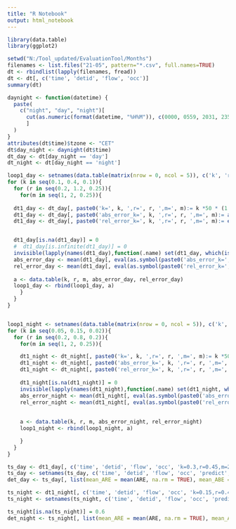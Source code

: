---
title: "R Notebook"
output: html_notebook
---
 

```{r}
library(data.table)
library(ggplot2)
```

```{r}
setwd("N:/Tool_updated/EvaluationTool/Months")
filenames <- list.files("21-05", pattern="*.csv", full.names=TRUE)
dt <- rbindlist(lapply(filenames, fread))
dt <- dt[, c('time', 'detid', 'flow', 'occ')]
summary(dt)
```
```{r}
daynight <- function(datetime) {
  paste(
    c("night", "day", "night")[
      cut(as.numeric(format(datetime, "%H%M")), c(0000, 0559, 2031, 2359))
      ]
  )
}
attributes(dt$time)$tzone <- "CET"
dt$day_night <- daynight(dt$time)
dt_day <- dt[day_night == 'day']
dt_night <- dt[day_night == 'night']
```

```{r}
loop1_day <- setnames(data.table(matrix(nrow = 0, ncol = 5)), c('k', 'r', 'm', 'abs_error_day', 'rel_error_day'))
for (k in seq(0.1, 0.4, 0.1)){
  for (r in seq(0.2, 1.2, 0.25)){
    for(m in seq(1, 2, 0.25)){
      
  dt1_day <- dt_day[, paste0('k=', k, ',r=', r, ',m=', m):= k *50 * (1 - (occ/100) ^ r) ^ m * occ]
  dt1_day <- dt_day[, paste0('abs_error_k=', k, ',r=', r, ',m=', m):= abs (flow - eval(as.symbol(paste0('k=', k, ',r=', r, ',m=', m))))]
  dt1_day <- dt_day[, paste0('rel_error_k=', k, ',r=', r, ',m=', m):= eval(as.symbol(paste0('abs_error_k=', k, ',r=', r, ',m=', m))) / eval(as.symbol(paste0('k=', k, ',r=', r, ',m=', m)))]


  dt1_day[is.na(dt1_day)] = 0
  #  dt1_day[is.infinite(dt1_day)] = 0
  invisible(lapply(names(dt1_day),function(.name) set(dt1_day, which(is.infinite(dt1_day[[.name]])), j = .name,value =0)))
  abs_error_day <- mean(dt1_day[, eval(as.symbol(paste0('abs_error_k=', k, ',r=', r, ',m=', m)))], na.rm = TRUE)
  rel_error_day <- mean(dt1_day[, eval(as.symbol(paste0('rel_error_k=', k, ',r=', r, ',m=', m)))], na.rm = TRUE)
  
  a <- data.table(k, r, m, abs_error_day, rel_error_day)
  loop1_day <- rbind(loop1_day, a)
    }
  }
}


loop1_night <- setnames(data.table(matrix(nrow = 0, ncol = 5)), c('k', 'r', 'm', 'abs_error_night', 'rel_error_night'))
for (k in seq(0.05, 0.15, 0.02)){
  for (r in seq(0.2, 0.8, 0.2)){
    for(m in seq(1, 2, 0.25)){

    dt1_night <- dt_night[, paste0('k=', k, ',r=', r, ',m=', m):= k *50 * (1 - (occ/100) ^ r) ^ m * occ]
    dt1_night <- dt_night[, paste0('abs_error_k=', k, ',r=', r, ',m=', m):= abs (flow - eval(as.symbol(paste0('k=', k, ',r=', r, ',m=', m))))]
    dt1_night <- dt_night[, paste0('rel_error_k=', k, ',r=', r, ',m=', m):= eval(as.symbol(paste0('abs_error_k=', k, ',r=', r, ',m=', m))) / eval(as.symbol(paste0('k=', k, ',r=', r, ',m=', m))) ]
    
    dt1_night[is.na(dt1_night)] = 0
    invisible(lapply(names(dt1_night),function(.name) set(dt1_night, which(is.infinite(dt1_night[[.name]])), j = .name,value = NA)))
    abs_error_night <- mean(dt1_night[, eval(as.symbol(paste0('abs_error_k=', k, ',r=', r, ',m=', m)))], na.rm = TRUE)
    rel_error_night <- mean(dt1_night[, eval(as.symbol(paste0('rel_error_k=', k, ',r=', r, ',m=', m)))], na.rm = TRUE)
    
    
    a <- data.table(k, r, m, abs_error_night, rel_error_night)
    loop1_night <- rbind(loop1_night, a)

    }
  }
}
```

```{r}
ts_day <- dt1_day[, c('time', 'detid', 'flow', 'occ', 'k=0.3,r=0.45,m=2', 'abs_error_k=0.3,r=0.45,m=2', 'rel_error_k=0.3,r=0.45,m=2')]
ts_day <- setnames(ts_day, c('time', 'detid', 'flow', 'occ', 'predict', 'ABE', 'ARE'))
det_day <- ts_day[, list(mean_ARE = mean(ARE, na.rm = TRUE), mean_ABE = mean(ABE, na.rm = TRUE)), by = detid]
```

```{r}
ts_night <- dt1_night[, c('time', 'detid', 'flow', 'occ', 'k=0.15,r=0.4,m=2', 'abs_error_k=0.15,r=0.4,m=2', 'rel_error_k=0.15,r=0.4,m=2')]
ts_night <- setnames(ts_night, c('time', 'detid', 'flow', 'occ', 'predict', 'ABE', 'ARE'))

ts_night[is.na(ts_night)] = 0.6
det_night <- ts_night[, list(mean_ARE = mean(ARE, na.rm = TRUE), mean_ABE = mean(ABE, na.rm = TRUE)), by = detid]
```
